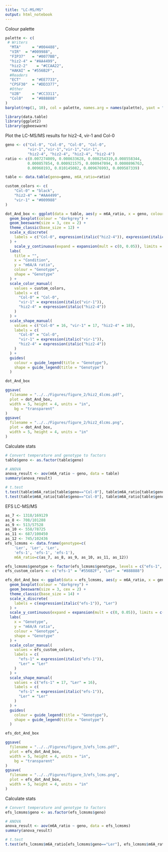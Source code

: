 ```yaml
---
title: "LC-MS/MS"
output: html_notebook
---
```

Colour palette
```r
palette <- c(
 # Writers
  "MTA"     = "#004488",
  "VIR"  = "#009988",
  "FIP37"   = "#0077BB",
  "hiz2-4" = "#AA4499",
  "hiz2-2"    = "#CCAA22",
  "HAKAI" = "#556B2F",
  #Readers
  "ECT"     = "#EE7733",
  "CPSF30"  = "#DD3377",
  #Other
  "U2B"     = "#CC3311",
  "Col0"    = "#888888"
)
barplot(rep(1, 10), col = palette, names.arg = names(palette), yaxt = "n")
```

```r
library(data.table)
library(ggplot2)
library(ggbeeswarm)
```

Plot the LC-MS/MS results for hiz2-4, vir-1 and Col-0
```r
geno <- c("Col-0", "Col-0", "Col-0", "Col-0",
          "vir-1","vir-1","vir-1","vir-1",
          "hiz2-4", "hiz2-4", "hiz2-4", "hiz2-4")
ratio <- c(0.007274009, 0.008633628, 0.008254319,0.008558344,
          0.000857854, 0.000921575, 0.000947094, 0.0000896763,
          0.00960193, 0.010145082, 0.009676993, 0.009587339)

table <- data.table(geno=geno, m6A_ratio=ratio)
```
```r
custom_colors <- c(
    "Col-0" = "black",
    "hiz2-4" = "#AA4499",
    "vir-1" = "#009988"
)
```

```r
dot_And_box <- ggplot(data = table, aes(y = m6A_ratio, x = geno, colour = geno, shape = geno)) +
  geom_boxplot(colour = "darkgrey") +
  geom_beeswarm(size = 3, cex = 2) +
  theme_classic(base_size = 12) +
  scale_x_discrete(
    labels = c("Col-0", expression(italic("hiz2-4")), expression(italic("vir-1")))
  ) +
    scale_y_continuous(expand = expansion(mult = c(0, 0.05)), limits = c(0, NA))+
  labs(
    title = "",
    x = "Condition",
    y = "m6A/A ratio",
    colour = "Genotype",
    shape = "Genotype"
  ) +
  scale_color_manual(
    values = custom_colors,
    labels = c(
      "Col-0" = "Col-0",
      "vir-1" = expression(italic("vir-1")),
      "hiz2-4" = expression(italic("hiz2-4"))
    )
  ) +
  scale_shape_manual(
    values = c("Col-0" = 16, "vir-1" = 17, "hiz2-4" = 18),
    labels = c(
      "Col-0" = "Col-0",
      "vir-1" = expression(italic("vir-1")),
      "hiz2-4" = expression(italic("hiz2-4"))
    )
  ) +
  guides(
    colour = guide_legend(title = "Genotype"),
    shape = guide_legend(title = "Genotype")
  )

dot_And_box
```

```r
ggsave(
  filename = "../../Figures/figure_2/hiz2_4lcms.pdf",
  plot = dot_And_box,
  width = 5, height = 4, units = "in",
    bg = "transparent"
)
ggsave(
  filename = "../../Figures/figure_2/hiz2_4lcms.png",
  plot = dot_And_box,
  width = 5, height = 4, units = "in" 
)
```
Calculate stats
```r
# Convert temperature and genotype to factors
table$geno <- as.factor(table$geno)

# ANOVA
anova_result <- aov(m6A_ratio ~ geno, data = table)
summary(anova_result)

# t.test
t.test(table$m6A_ratio[table$geno=="Col-0"], table$m6A_ratio[table$geno=="hiz2-4"], conf.level = 0.95)
t.test(table$m6A_ratio[table$geno=="Col-0"], table$m6A_ratio[table$geno=="vir-1"], conf.level = 0.95)
```

EFS LC-MS/MS
```r
as_7 <- 1318/169129
as_8 <- 708/101288
as_9 <- 513/57528
as_10 <- 558/78725
as_11 <- 687/100450
as_12 <- 745/102436
efs_lcmsms <- data.frame(genotype=c(
    'Ler', 'Ler', 'Ler',
    'efs-1', 'efs-1', 'efs-1'),
    m6A_ratio=c(as_7, as_8, as_9, as_10, as_11, as_12))
```
```r
efs_lcmsms$genotype <- factor(efs_lcmsms$genotype, levels = c("efs-1", "Ler"))
efs_custom_colors <- c("efs-1" = "#556B2F", "Ler" = "#888888")

efs_dot_And_box <- ggplot(data = efs_lcmsms, aes(y = m6A_ratio, x = genotype, colour = genotype, shape = genotype)) +
  geom_boxplot(colour = "darkgrey") +
  geom_beeswarm(size = 3, cex = 2) +
  theme_classic(base_size = 14) +
  scale_x_discrete(
    labels = c(expression(italic("efs-1")), "Ler")
  ) +
  scale_y_continuous(expand = expansion(mult = c(0, 0.05)), limits = c(0, NA)) +
  labs(
    x = "Genotype",
    y = "m6A/A ratio",
    colour = "Genotype",
    shape = "Genotype"
  ) +
  scale_color_manual(
    values = efs_custom_colors,
    labels = c(
      "efs-1" = expression(italic("efs-1")),
      "Ler" = "Ler"
    )
  ) +
  scale_shape_manual(
    values = c("efs-1" = 17, "Ler" = 16),
    labels = c(
      "efs-1" = expression(italic("efs-1")),
      "Ler" = "Ler"
    )
  ) +
  guides(
    colour = guide_legend(title = "Genotype"),
    shape = guide_legend(title = "Genotype")
  )

efs_dot_And_box
```
```r
ggsave(
  filename = "../../Figures/figure_3/efs_lcms.pdf",
  plot = efs_dot_And_box,
  width = 5, height = 4, units = "in",
    bg = "transparent"
)
ggsave(
  filename = "../../Figures/figure_3/efs_lcms.png",
  plot = efs_dot_And_box,
  width = 5, height = 4, units = "in" 
)
```
Calculate stats
```r
# Convert temperature and genotype to factors
efs_lcmsms$geno <- as.factor(efs_lcmsms$geno)

# ANOVA
anova_result <- aov(m6A_ratio ~ geno, data = efs_lcmsms)
summary(anova_result)

# t.test
t.test(efs_lcmsms$m6A_ratio[efs_lcmsms$geno=="Ler"], efs_lcmsms$m6A_ratio[efs_lcmsms$geno=="efs-1"], conf.level = 0.95)
```